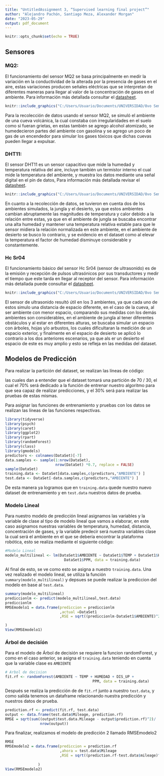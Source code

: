 ```yaml
---
title: "UntitledAssignment 3, “Supervised learning final project”"
author: "Alejandro Pachón, Santiago Meza, Alexander Morgan"
date: "2023-05-29"
output: pdf_document
---
```


```r
knitr::opts_chunk$set(echo = TRUE)
```

## Sensores

### MQ2:

El funcionamiento del sensor MQ2 se basa principalmente en medir la variación en la conductividad de la alterada por la presencia de gases en el aire, estas variaciones producen señales eléctricas que se interpretan de diferentes maneras para llegar al valor de la concentración de gases en el ambiente. Para información más detallada consultar el [datasheet](chrome-extension://efaidnbmnnnibpcajpcglclefindmkaj/https://www.pololu.com/file/0J309/MQ2.pdf).

```r
knitr::include_graphics("C:/Users/Usuario/Documents/UNIVERSIDAD/8vo Semestre/Area electronica (electiva)/Datasets/mq2.jpg")
```

Para la recolección de datos usando el sensor MQ2, se simuló el ambiente de una cueva volcánica, la cual constaba con irregularidades en el suelo como si fueran grietas, en estas también se agrego alcohol atomizado, se humedecieron partes del ambiente con gasolina y se agrego un poco de gas de un encendedor para simular los gases tóxicos que dichas cuevas pueden llegar a expulsar.

### DHT11:

El sensor DHT11 es un sensor capacitivo que mide la humedad y temperatura relativa del aire, incluye también un termistor interno el cual mide la temperatura del ambiente, y muestra los datos mediante una señal digital en el pin de datos, Para información más detallada revisar el [datasheet](chrome-extension://efaidnbmnnnibpcajpcglclefindmkaj/https://www.mouser.com/datasheet/2/758/DHT11-Technical-Data-Sheet-Translated-Version-1143054.pdf).

```r
knitr::include_graphics("C:/Users/Usuario/Documents/UNIVERSIDAD/8vo Semestre/Area electronica (electiva)/Datasets/hdt11.jpg")
```

En cuanto a la recolección de datos, se tuvieron en cuenta dos de los ambientes simulados, la jungla y el desierto, ya que estos ambientes cambian abruptamente las magnitudes de temperatura y calor debido a la relación entre estas, ya que en el ambiente de jungla se buscaba encontrar una alta humedad y mantener una temperatura relativa estable para que le sensor midiera la relación normalizada en este ambiente, en el ambiente de desierto se busco lo contrario, y se evidencio en el dataset como al elevar la temperatura el factor de humedad disminuye considerable y constantemente.

### Hc Sr04

El funcionamiento básico del sensor Hc Sr04 (sensor de ultrasonido) es de la emisión y recepción de pulsos ultrasónicos por sus transductores y medir el tiempo que este tarda en llegar al receptor del sensor. Para información más detallada puede consultar el [datasheet](chrome-extension://efaidnbmnnnibpcajpcglclefindmkaj/https://leantec.es/wp-content/uploads/2019/06/Leantec.ES-HC-SR04.pdf).

```r
knitr::include_graphics("C:/Users/Usuario/Documents/UNIVERSIDAD/8vo Semestre/Area electronica (electiva)/Datasets/ultrasonido.jpg")
```

El sensor de ultrasonido resultó útil en los 3 ambientes, ya que cada uno de estos simulo una distancia de espacio diferente, en el caso de la cueva, al ser ambiente con menor espacio, comparando sus medidas con los demás ambientes son considerables, en el ambiente de jungla al tener diferentes obstáculos y al estar en diferentes alturas, se buscaba simular un espacio con árboles, hojas y/o arbustos, los cuales dificultaran la medición de un espacio exterior, y finalmente en el espacio de desierto se aplicó lo contrario a los dos anteriores escenarios, ya que als er un desierto el espacio de este es muy amplio y esto se refleja en las medidas del dataset.

## Modelos de Predicción

Para realizar la partición del dataset, se realizan las líneas de código:

las cuales dan a entender que el dataset tomará una partición de 70 / 30, el cual el 70% será dedicado a la función de entrenar nuestro algoritmo para que sea capaz de realizar predicciones, y el 30% será para realizar las pruebas de estas mismas.

Para asignar las funciones de entrenamiento y pruebas con los datos se realizan las líneas de las funciones respectivas.

```r
library(tidyverse)
library(psych)
library(caret)
library(ggplot2)
library(rpart)
library(randomForest)
library(class)
library(gmodels)
predictors <- colnames(DataSet)[-7]
data.samples <- sample(1:nrow(DataSet),
                       nrow(DataSet) *0.7, replace = FALSE)
sample(DataSet)
training.data <- DataSet[data.samples,c(predictors,"AMBIENTE") ]
test.data <- DataSet[-data.samples,c(predictors,"AMBIENTE") ]
```

De esta manera ya logramos que en `training.data` quede nuestro nuevo dataset de entrenamiento y en `test.data` nuestros datos de prueba.

### Modelo Lineal

Para nuestro modelo de predicción lineal asignamos las variables y la variable de clase al tipo de modelo lineal que vamos a elaborar, en este caso asignamos nuestras variables de temperatura, humedad, distancia, concentración de gases, y la variable predecir será nuestra variables clase la cual será el ambiente en el que se debería encontrar la plataforma robótica, esto se realiza mediante el siguiente código:

```r
#Modelo Lineal
modelo_multilineal <- lm(DataSet1$AMBIENTE ~ DataSet1$TEMP + DataSet1$HUMEDAD + DataSet1$DIS_UP +
                           DataSet1$PPM, data = training.data)
```

Al final de esto, se ve como esto se asigna a nuestro `training.data`. Una vez realizado el modelo lineal, se utiliza la función `summary(modelo_multilineal)` y depsues se puede realizar la prediccion del modelo en base al `test.data`.

```r
summary(modelo_multilineal)
prediccionlm <- predict(modelo_multilineal,test.data)
prediccionlm
RMSEmodelo1 = data.frame(prediccion = prediccionlm
                         ,actual =DataSet1
                         ,RSE = sqrt((prediccionlm-DataSet1$AMBIENTE)^2)

)
View(RMSEmodelo1)
```

### Árbol de decisión

Para el modelo de Árbol de decisión se requiere la funcion randomForest, y como en el caso anterior, se asigna el `training.data` teniendo en cuenta que la variable clase es `AMBIENTE`

```r
# Arbol de decision
fit.rf <- randomForest(AMBIENTE ~ TEMP + HUMEDAD + DIS_UP +
                                        PPM, data = training.data)
```

Después se realiza la predicción de de `fit.rf` junto a nuestro `test.data`, y como salida tenemos un dataframe relacionando nuestra predicción y nuestros datos de prueba.

```r

prediction.rf <- predict(fit.rf, test.data)
output <- data.frame(test.data$Mileage, prediction.rf)
RMSE = sqrt(sum((output$test.data.Mileage - output$prediction.rf)^2)/
                nrow(output))

```

Para finalizar, realizamos el modelo de predicción 2 llamado RMSEmodelo2

```r

RMSE
RMSEmodelo2 = data.frame(prediccion = prediction.rf
                         ,ahora = test.data$Mileage
                         ,RSE = sqrt((prediction.rf-test.data$mileage)^2)
          
               )
View(RMSEmodelo2)
```
